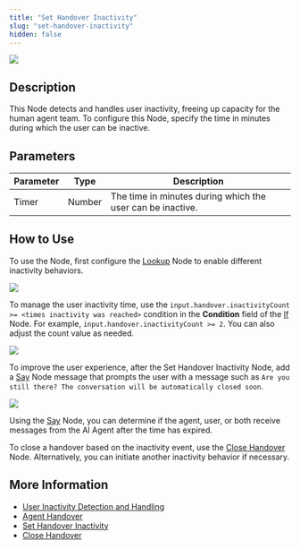 ```yaml
---
title: "Set Handover Inactivity"
slug: "set-handover-inactivity"
hidden: false
---
```


<Frame>
  <img class="image-center" src="/_assets/ai/develop/node-reference/services/set-handover-inactivity.png" style={{ width: 'auto' }} />
</Frame>

## Description

This Node detects and handles user inactivity, freeing up capacity for the human agent team. To configure this Node, specify the time in minutes during which the user can be inactive.

## Parameters

| Parameter | Type   | Description                                                |
|-----------|--------|------------------------------------------------------------|
| Timer     | Number | The time in minutes during which the user can be inactive. |

## How to Use

To use the Node, first configure the [Lookup](/ai/agents/develop/node-reference/logic/lookup) Node to enable different inactivity behaviors.

<Frame>
  <img class="image-center" src="/_assets/ai/develop/node-reference/other/set-handover-inactivity-lookup.png" style={{ width: 'auto' }} />
</Frame>

To manage the user inactivity time, use the `input.handover.inactivityCount >= <times inactivity was reached>` condition in the **Condition** field of the [If](/ai/agents/develop/node-reference/logic/if) Node. For example, `input.handover.inactivityCount >= 2`. You can also adjust the count value as needed.

<Frame>
  <img class="image-center" src="/_assets/ai/develop/node-reference/other/set-handover-inactivity-if.png" style={{ width: 'auto' }} />
</Frame>

To improve the user experience, after the Set Handover Inactivity Node, add a [Say](/ai/agents/develop/node-reference/basic/say) Node message that prompts the user with a message such as `Are you still there? The conversation will be automatically closed soon`.

<Frame>
  <img class="image-center" src="/_assets/ai/develop/node-reference/other/set-handover-inactivity-say.png" style={{ width: 'auto' }} />
</Frame>

Using the [Say](/ai/agents/develop/node-reference/basic/say#handover-settings) Node, you can determine if the agent, user, or both receive messages from the AI Agent after the time has expired.

To close a handover based on the inactivity event, use the [Close Handover](/ai/agents/develop/node-reference/service/close-handover) Node. Alternatively, you can initiate another inactivity behavior if necessary.

## More Information

- [User Inactivity Detection and Handling](/ai/escalate/handover-features/user-inactivity-detection)
- [Agent Handover](/ai/agents/develop/node-reference/service/handover-to-agent)
- [Set Handover Inactivity](/ai/agents/develop/node-reference/service/set-handover-inactivity)
- [Close Handover](/ai/agents/develop/node-reference/service/close-handover)